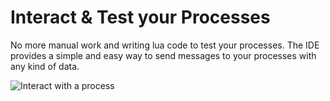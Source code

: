 
# Interact & Test your Processes

No more manual work and writing lua code to test your processes. The IDE provides a simple and easy way to send messages to your processes with any kind of data.

![Interact with a process](../../assets/images/interact.png)